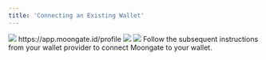 ```yaml
---
title: 'Connecting an Existing Wallet'
---
```


<Steps>
    <Step title="Open the user settings panel">
        <img src="/user-guide/images/managing-wallet/connecting-wallet/open user settings.png"/>
        https://app.moongate.id/profile
    </Step>
    <Step title="Click 'Add Wallet'">
        <img src="/user-guide/images/managing-wallet/connecting-wallet/add wallet button.png"/>
    </Step>
    <Step title="Select your wallet provider">
        <img src="/user-guide/images/managing-wallet/connecting-wallet/choose wallet.png"/>
    </Step>
    <Step title="Authorize Moongate to connect to your wallet">
        Follow the subsequent instructions from your wallet provider to connect Moongate to your wallet.
    </Step>    
</Steps>